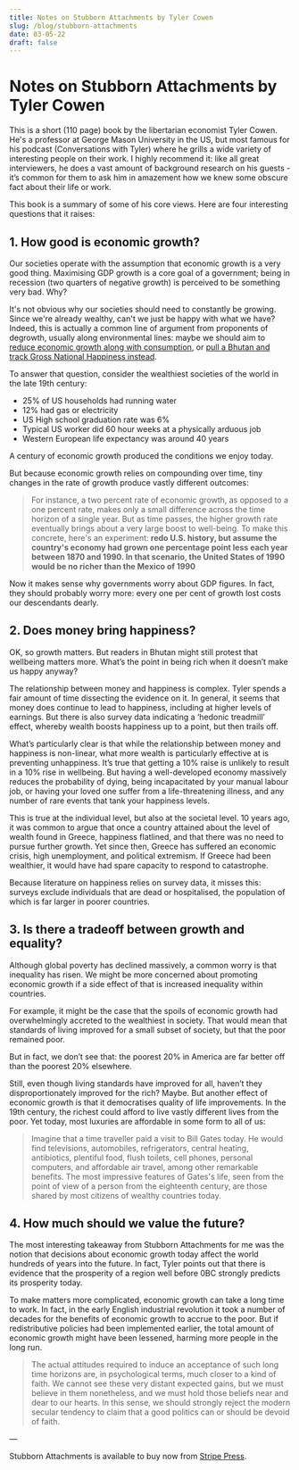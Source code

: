 ```yaml
---
title: Notes on Stubborn Attachments by Tyler Cowen
slug: /blog/stubborn-attachments
date: 03-05-22
draft: false
---
```



# Notes on Stubborn Attachments by Tyler Cowen

<FixedSizeImage
  src="/stubbornattachments.png"
  alt="Stubborn Attachments"
  height={500}
  width={800}
/>

This is a short (110 page) book by the libertarian economist Tyler Cowen. He's a professor at George Mason University in the US, but most famous for his podcast (Conversations with Tyler) where he grills a wide variety of interesting people on their work. I highly recommend it: like all great interviewers, he does a vast amount of background research on his guests - it’s common for them to ask him in amazement
how we knew some obscure fact about their life or work.

This book is a summary of some of his core views. Here are four interesting questions that it raises:

## 1. How good is economic growth?

Our societies operate with the assumption that economic growth is a very good thing. Maximising GDP growth is a core goal of a government; being in recession (two quarters of negative growth) is perceived to be something very bad. Why?

It's not obvious why our societies should need to constantly be growing. Since we're already wealthy, can't we just be happy with what we have? Indeed, this is actually a common line of argument from proponents of degrowth, usually along environmental lines: maybe we should aim to [reduce economic growth along with consumption](https://www.theguardian.com/commentisfree/2020/apr/24/economic-crisis-degrowth-green-new-deal), or [pull a Bhutan and track Gross National Happiness instead](https://ophi.org.uk/policy/gross-national-happiness-index/#:~:text=The%20phrase%20'gross%20national%20happiness,approach%20towards%20notions%20of%20progress).

To answer that question, consider the wealthiest societies of the world in the late 19th century:

- 25% of US households had running water
- 12% had gas or electricity
- US High school graduation rate was 6%
- Typical US worker did 60 hour weeks at a physically arduous job
- Western European life expectancy was around 40 years

A century of economic growth produced the conditions we enjoy today.

<FixedSizeImage
  src="/world-gdp.png"
  className="mx-auto"
  width={600}
  height={400}
  alt="world GDP over time "
/>

But because economic growth relies on compounding over time, tiny changes in the rate of growth produce vastly different outcomes:

> For instance, a two percent rate of economic growth, as opposed to a one percent rate, makes only a small
> difference across the time horizon of a single year. But as time passes, the higher growth rate eventually
> brings about a very large boost to well-being. To make this concrete, here's an experiment: **redo U.S.
> history, but assume the country's economy had grown one percentage point less each year between 1870 and 1990. In that scenario, the United States of 1990 would be no richer than the Mexico of 1990**

Now it makes sense why governments worry about GDP figures. In fact, they should probably worry more: every one per cent of growth lost costs our descendants dearly.

## 2. Does money bring happiness?

OK, so growth matters. But readers in Bhutan might still protest that wellbeing matters more. What’s the point in being rich when it doesn’t make us happy anyway?

The relationship between money and happiness is complex. Tyler spends a fair amount of time dissecting the evidence on it. In general, it seems that money does continue to lead to happiness, including at higher levels of earnings. But there is also survey data indicating a ‘hedonic treadmill’ effect, whereby wealth boosts happiness up to a point, but then trails off.

What’s particularly clear is that while the relationship between money and happiness is non-linear, what more wealth is particularly effective at is preventing unhappiness. It’s true that getting a 10% raise is unlikely to result in a 10% rise in wellbeing. But having a well-developed economy massively reduces the probability of dying, being incapacitated by your manual labour job, or having your loved one suffer from a life-threatening illness, and any number of rare events that tank your happiness levels.

This is true at the individual level, but also at the societal level. 10 years ago, it was common to argue that once a country attained about the level of wealth found in Greece, happiness flatlined, and that there was no need to pursue further growth. Yet since then, Greece has suffered an economic crisis, high unemployment, and political extremism. If Greece had been wealthier, it would have had spare capacity to respond to catastrophe.

Because literature on happiness relies on survey data, it misses this: surveys exclude individuals that are dead or hospitalised, the population of which is far larger in poorer countries.

## 3. Is there a tradeoff between growth and equality?

Although global poverty has declined massively, a common worry is that inequality has risen. We might be more concerned about promoting economic growth if a side effect of that is increased inequality within countries.

For example, it might be the case that the spoils of economic growth had overwhelmingly accreted to the wealthiest in society. That would mean that standards of living improved for a small subset of society, but that the poor remained poor.

But in fact, we don’t see that: the poorest 20% in America are far better off than the poorest 20% elsewhere.

Still, even though living standards have improved for all, haven’t they disproportionately improved for the rich? Maybe. But another effect of economic growth is that it democratises quality of life improvements. In the 19th century, the richest could afford to live vastly different lives from the poor. Yet today, most luxuries are affordable in some form to all of us:

> Imagine that a time traveller paid a visit to Bill Gates today. He would find televisions, automobiles,
> refrigerators, central heating, antibiotics, plentiful food, flush toilets, cell phones, personal computers,
> and affordable air travel, among other remarkable benefits. The most impressive features of Gates's life,
> seen from the point of view of a person from the eighteenth century, are those shared by most citizens of
> wealthy countries today.

## 4. How much should we value the future?

The most interesting takeaway from Stubborn Attachments for me was the notion that decisions about economic growth today affect the world hundreds of years into the future. In fact, Tyler points out that there is evidence that the prosperity of a region well before 0BC strongly predicts its prosperity today.

To make matters more complicated, economic growth can take a long time to work. In fact, in the early English industrial revolution it took a number of decades for the benefits of economic growth to accrue to the poor. But if redistributive policies had been implemented earlier, the total amount of economic growth might have been lessened, harming more people in the long run.

> The actual attitudes required to induce an acceptance of such long time horizons are, in psychological
> terms, much closer to a kind of faith. We cannot see these very distant expected gains, but we must believe
> in them nonetheless, and we must hold those beliefs near and dear to our hearts. In this sense, we should
> strongly reject the modern secular tendency to claim that a good politics can or should be devoid of faith.

—

Stubborn Attachments is available to buy now from [Stripe Press](https://press.stripe.com/stubborn-attachments).
